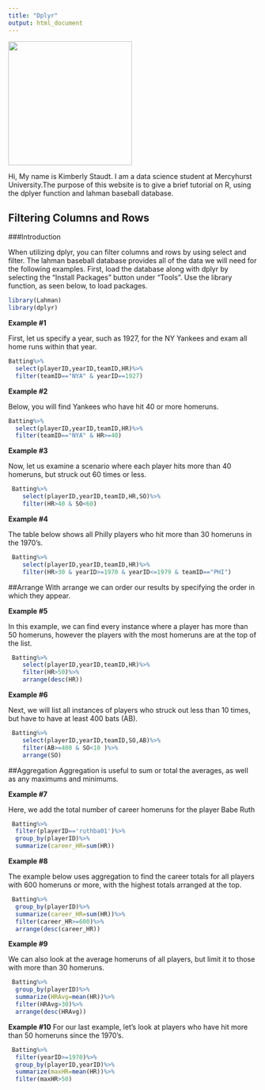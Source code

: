 ```yaml
---
title: "Dplyr"
output: html_document
---
```


<img src="Nb4qbsv.jpg" width="250"/>

Hi, My name is Kimberly Staudt. I am a data science student at Mercyhurst University.The purpose of this website is to give a brief tutorial on R, using the dplyer function and lahman baseball database.



## Filtering Columns and Rows
###Introduction

When utilizing dplyr, you can filter columns and rows by using select and filter. The lahman baseball database provides all of the data we will need for the following examples. First, load the database along with dplyr by selecting the "Install Packages" button under "Tools". Use the library function, as seen below, to load packages. 

```r
library(Lahman)
library(dplyr)
```

<b>Example #1</b>

First, let us specify a year, such as 1927, for the NY Yankees and exam all home runs within that year.
```r
Batting%>%
  select(playerID,yearID,teamID,HR)%>%
  filter(teamID=="NYA" & yearID==1927)
```

<b>Example #2</b>

Below, you will find Yankees who have hit 40 or more homeruns.
```r
Batting%>%
  select(playerID,yearID,teamID,HR)%>%
  filter(teamID=="NYA" & HR>=40)
```


<b>Example #3</b>

Now, let us examine a scenario where each player hits more than 40 homeruns, but struck out 60 times or less.
```r
 Batting%>%
    select(playerID,yearID,teamID,HR,SO)%>%
    filter(HR>40 & SO<60) 
```

<b>Example #4</b>

The table below shows all Philly players who hit more than 30 homeruns in the 1970's.
```r
 Batting%>%
    select(playerID,yearID,teamID,HR)%>%
    filter(HR>30 & yearID>=1970 & yearID<=1979 & teamID=="PHI")
```

##Arrange
With arrange we can order our results by specifying the order in which they appear. 


<b>Example #5</b>

In this example, we can find every instance where a player has more than 50 homeruns, however the players with the most homeruns are at the top of the list. 
```r
 Batting%>%
    select(playerID,yearID,teamID,HR)%>%
    filter(HR>50)%>%
    arrange(desc(HR))
```

<b>Example #6</b>

Next, we will list all instances of players who struck out less than 10 times,
but have to have at least 400 bats (AB).

```r
 Batting%>%
    select(playerID,yearID,teamID,SO,AB)%>%
    filter(AB>=400 & SO<10 )%>% 
    arrange(SO)
```

##Aggregation
Aggregation is useful to sum or total the averages, as well as any maximums and minimums.


<b>Example #7</b>

Here, we add the total number of career homeruns for the player Babe Ruth
```r
 Batting%>%
  filter(playerID=='ruthba01')%>%
  group_by(playerID)%>%
  summarize(career_HR=sum(HR))
```

<b>Example #8</b>

The example below uses aggregation to find the career  totals for all players with 600 homeruns or more, with the highest totals arranged at the top.
```r
 Batting%>%
  group_by(playerID)%>%
  summarize(career_HR=sum(HR))%>%
  filter(career_HR>=600)%>%
  arrange(desc(career_HR))
```

<b>Example #9</b>

We can also look at the average homeruns of all players, but limit it to those with more than 30 homeruns.
```r
 Batting%>%
  group_by(playerID)%>%
  summarize(HRAvg=mean(HR))%>%
  filter(HRAvg>30)%>%
  arrange(desc(HRAvg))
```

<b>Example #10</b>
For our last example, let's look at players who have hit more than 50 homeruns since the 1970's.
```r
 Batting%>%
  filter(yearID>=1970)%>%
  group_by(playerID,yearID)%>%
  summarize(maxHR=mean(HR))%>%
  filter(maxHR>50)
```

